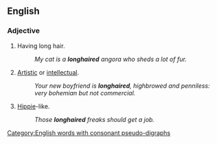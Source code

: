 ==English==

===Adjective===
{{en-adj}}

# Having long hair.
#: ''My cat is a '''longhaired''' angora who sheds a lot of fur.''
# {{cx|sometimes|derogatory|lang=en}} [[artistic|Artistic]] or [[intellectual]].
#: ''Your new boyfriend is '''longhaired''', highbrowed and penniless: very bohemian but not commercial.''
# {{cx|derogatory|lang=en}} [[hippie|Hippie]]-like.
#: ''Those '''longhaired''' freaks should get a job.''

[[Category:English words with consonant pseudo-digraphs]]